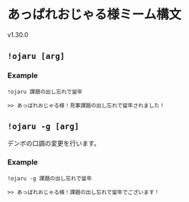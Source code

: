 # あっぱれおじゃる様ミーム構文

<span class="badge badge--success">v1.30.0</span>

## `!ojaru [arg]`

### Example

`!ojaru 課題の出し忘れで留年`

```
>> あっぱれおじゃる様！見事課題の出し忘れで留年されました！
```

## `!ojaru -g [arg]`

デンボの口調の変更を行います。

### Example

`!ojaru -g 課題の出し忘れで留年`

```
>> あっぱれおじゃる様！課題の出し忘れで留年でございます！
```
